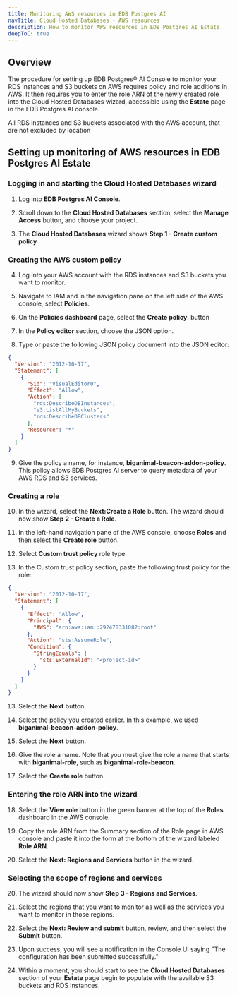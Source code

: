 ```yaml
---
title: Monitoring AWS resources in EDB Postgres AI 
navTitle: Cloud Hosted Databases - AWS resources
description: How to monitor AWS resources in EDB Postgres AI Estate.
deepToC: true
---
```



## Overview 

The procedure for setting up EDB Postgres® AI Console to monitor your RDS instances and S3 buckets on AWS requires policy and role additions in AWS. It then requires you to enter the role ARN of the newly created role into the Cloud Hosted Databases wizard, accessible using the **Estate** page in the EDB Postgres AI console.

All RDS instances and S3 buckets associated with the AWS account, that are not excluded by location

## Setting up monitoring of AWS resources in EDB Postgres AI Estate

### Logging in and starting the Cloud Hosted Databases wizard

1. Log into **EDB Postgres AI Console**. 

2. Scroll down to the **Cloud Hosted Databases** section, select the **Manage Access** button, and choose your project.

3. The **Cloud Hosted Databases** wizard shows **Step 1 - Create custom policy**

### Creating the AWS custom policy

4. Log into your AWS account with the RDS instances and S3 buckets you want to monitor.

5. Navigate to IAM and in the navigation pane on the left side of the AWS console, select **Policies**.

6. On the **Policies dashboard** page, select the **Create policy**. button

7. In the **Policy editor** section, choose the JSON option.

8. Type or paste the following JSON policy document into the JSON editor:

```json
{
  "Version": "2012-10-17",
  "Statement": [
    {
      "Sid": "VisualEditor0",
      "Effect": "Allow",
      "Action": [
        "rds:DescribeDBInstances",
        "s3:ListAllMyBuckets",
        "rds:DescribeDBClusters"
      ],
      "Resource": "*"
    }
  ]
}
```

9. Give the policy a name, for instance, **biganimal-beacon-addon-policy**. This policy allows EDB Postgres AI server to query metadata of your AWS RDS and S3 services.


### Creating a role

10. In the wizard, select the **Next:Create a Role** button. The wizard should now show **Step 2 - Create a Role**.

11. In the left-hand navigation pane of the AWS console, choose **Roles** and then select the **Create role** button.

12. Select **Custom trust policy** role type.

12. In the Custom trust policy section, paste the following trust policy for the role:

```json
{
  "Version": "2012-10-17",
  "Statement": [
    {
      "Effect": "Allow",
      "Principal": {
        "AWS": "arn:aws:iam::292478331082:root"
      },
      "Action": "sts:AssumeRole",
      "Condition": {
        "StringEquals": {
          "sts:ExternalId": "<project-id>"
        }
      }
    }
  ]
}
```

13. Select the **Next** button.

14. Select the policy you created earlier. In this example, we used **biganimal-beacon-addon-policy**.

15. Select the **Next** button.

16. Give the role a name. Note that you must give the role a name that starts with **biganimal-role**, such as **biganimal-role-beacon**. 

17. Select the **Create role** button.

### Entering the role ARN into the wizard

18. Select the **View role** button in the green banner at the top of the **Roles** dashboard in the AWS console.

19. Copy the role ARN from the Summary section of the Role page in AWS console and paste it into the form at the bottom of the wizard labeled **Role ARN**.

20. Select the **Next: Regions and Services** button in the wizard.

### Selecting the scope of regions and services

20. The wizard should now show **Step 3 - Regions and Services**. 

21. Select the regions that you want to monitor as well as the services you want to monitor in those regions.

22. Select the **Next: Review and submit** button, review, and then select the **Submit** button.

23. Upon success, you will see a notification in the Console UI saying "The configuration has been submitted successfully."

24. Within a moment, you should start to see the **Cloud Hosted Databases** section of your **Estate** page begin to populate with the available S3 buckets and RDS instances.